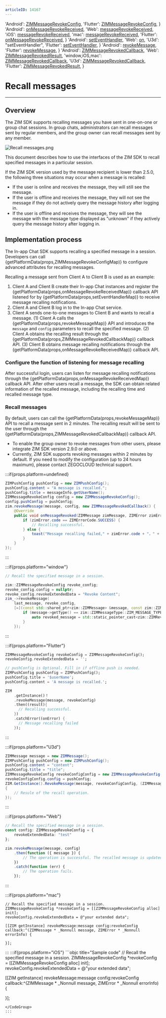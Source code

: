 ```yaml
---
articleID: 14167
---
```



  'Android': <a href='@-ZIMMessageRevokeConfig' target='_blank'>ZIMMessageRevokeConfig</a>,
  'Flutter': <a href='https://pub.dev/documentation/zego_zim/latest/zego_zim/ZIMMessageRevokeConfig-class.html' target='_blank'>ZIMMessageRevokeConfig</a>,
}
  'Android': <a href='@onMessageRevokeReceived' target='_blank'>onMessageRevokeReceived</a>,
  'Web': <a href='@messageRevokeReceived' target='_blank'>messageRevokeReceived</a>,
  'iOS': <a href='https://docs.zegocloud.com/article/api?doc=zim_API~objective-c_ios~protocol~ZIMEventHandler#zim-message-revoke-received' target='_blank'>messageRevokeReceived</a>,
  'mac': <a href='https://docs.zegocloud.com/article/api?doc=zim_API~objective-c_macos~protocol~ZIMEventHandler#zim-message-revoke-received' target='_blank'>messageRevokeReceived</a>,
  'Flutter': <a href='https://pub.dev/documentation/zego_zim/latest/zego_zim/ZIMEventHandler/onMessageRevokeReceived.html' target='_blank'>onMessageRevokeReceived</a>,
}
  'Android': <a href='@setEventHandler' target='_blank'>setEventHandler</a>,
  'Web': <a href='@on' target='_blank'>on</a>,
  'U3d': "setEventHandler",
  'Flutter': <a href='https://pub.dev/documentation/zego_zim/latest/zego_zim/ZIMEventHandler-class.html' target='_blank'>setEventHandler</a>,
}
  'Android': <a href='@revokeMessage' target='_blank'>revokeMessage</a>,
  'Flutter': <a href='https://pub.dev/documentation/zego_zim/latest/zego_zim/ZIM/revokeMessage.html' target='_blank'>revokeMessage</a>,
}
  'Android': <a href='@-ZIMMessageRevokedCallback' target='_blank'>ZIMMessageRevokedCallback</a>,
  'Web': <a href='@-ZIMMessageRevokedResult' target='_blank'>ZIMMessageRevokedResult</a>,
  'window,iOS,mac': <a href='@ZIMMessageRevokedCallback' target='_blank'>ZIMMessageRevokedCallback</a>,
  'U3d': <a href='https://docs.zegocloud.com/article/api?doc=zim_API~cs_unity3d~interface~ZIMDefines#zim-group-message-receipt-member-list-queried-callback' target='_blank'>ZIMMessageRevokedCallback</a>,
  'Flutter': <a href='https://pub.dev/documentation/zego_zim/latest/zego_zim/ZIMMessageRevokedResult-class.html' target='_blank'>ZIMMessageRevokedResult</a>,
}


# Recall messages

- - -

## Overview

The ZIM SDK supports recalling messages you have sent in one-on-one or group chat sessions. In group chats, administrators can recall messages sent by regular members, and the group owner can recall messages sent by any member.

<Frame width="auto" height="auto">
  <img src="https://media-resource.spreading.io/docuo/workspace740/af061ebc6eaf0f12ae9e7f72235bd04e/111c83ad6a.png" alt="Recall messages.png"/>
</Frame>

This document describes how to use the interfaces of the ZIM SDK to recall specified messages in a particular session.


<Note title="Note">

If the ZIM SDK version used by the message recipient is lower than 2.5.0, the following three situations may occur when a message is recalled:
- If the user is online and receives the message, they will still see the message.
- If the user is offline and receives the message, they will not see the message if they do not actively query the message history after logging in.
- If the user is offline and receives the message, they will see the message with the message type displayed as "unknown" if they actively query the message history after logging in.
</Note>


## Implementation process

The In-app Chat SDK supports recalling a specified message in a session. Developers can call {getPlatformData(props,ZIMMessageRevokeConfigMap)} to configure advanced attributes for recalling messages.

Recalling a message sent from Client A to Client B is used as an example:


1. Client A and Client B create their In-app Chat instances and register the {getPlatformData(props,onMessageRevokeReceivedMap)} callback API listened for by {getPlatformData(props,setEventHandlerMap)} to receive message recalling notifications.
2. Client A and Client B log in to the In-app Chat service.
3. Client A sends one-to-one messages to Client B and wants to recall a message.
    (1) Client A calls the {getPlatformData(props,revokeMessageMap)} API and introduces the `message` and `config` parameters to recall the specified message.
    (2) Client A obtains the recalling result through the {getPlatformData(props,ZIMMessageRevokedCallbackMap)} callback API.
    (3) Client B obtains message recalling notifications through the {getPlatformData(props,onMessageRevokeReceivedMap)} callback API.

### Configure the function of listening for message recalling

After successful login, users can listen for message recalling notifications through the {getPlatformData(props,onMessageRevokeReceivedMap)} callback API. After other users recall a message, the SDK can obtain related information of the recalled message, including the recalling time and recalled message type.


### Recall messages

By default, users can call the {getPlatformData(props,revokeMessageMap)} API to recall a message sent in 2 minutes. The recalling result will be sent to the user through the {getPlatformData(props,ZIMMessageRevokedCallbackMap)} callback API.

<Note title="Note">

- To enable the group owner to revoke messages from other users, please integrate ZIM SDK version 2.9.0 or above.
- Currently, ZIM SDK supports revoking messages within 2 minutes by default. If you need to modify the configuration (up to 24 hours maximum), please contact ZEGOCLOUD technical support.
</Note>

:::if{props.platform=undefined}
<CodeGroup>
```java title="Sample code"
ZIMPushConfig pushConfig = new ZIMPushConfig();
pushConfig.content = "A message is recalled.";
pushConfig.title = messageInfo.getUserName();
ZIMMessageRevokeConfig config = new ZIMMessageRevokeConfig();
config.pushConfig = pushConfig;
zim.revokeMessage(message, config, new ZIMMessageRevokedCallback() {
    @Override
    public void onMessageRevoked(ZIMMessage zimMessage, ZIMError zimError) {
        if (zimError.code == ZIMErrorCode.SUCCESS) {
            // Recalling successful.
        } else {
            toast("Message recalling failed," + zimError.code + "，" + zimError.message);
        }
    }
});
```
</CodeGroup>

:::

:::if{props.platform="window"}
<CodeGroup>
```cpp title="Sample code"
// Recall the specified message in a session.

zim::ZIMMessageRevokeConfig revoke_config;
revoke_config.config = nullptr;
revoke_config.revokeExtendedData = "Revoke Content";
zim_->revokeMessage(
    last_message, revoke_config,
    [=](const std::shared_ptr<zim::ZIMMessage> &message, const zim::ZIMError &errorInfo) {
        if (message->getType() == zim::ZIMMessageType::ZIM_MESSAGE_TYPE_REVOKE) {
            auto revoked_message = std::static_pointer_cast<zim::ZIMRevokeMessage>(message);
        }
    });
```
</CodeGroup>
:::

:::if{props.platform="Flutter"}
<CodeGroup>
```dart title="Sample code"
ZIMMessageRevokeConfig revokeConfig = ZIMMessageRevokeConfig();
revokeConfig.revokeExtendedData = '';

// pushConfig is Optional. Fill in if offline push is needed.
ZIMPushConfig pushConfig = ZIMPushConfig();
pushConfig.title = '$userName';
pushConfig.content = 'A message is recalled.';

ZIM
    .getInstance()！
    .revokeMessage(message, revokeConfig)
    .then((result){
      // Recalling successful.
    })
    .catchError((onError) {
      // Message recalling failed
    });
```
</CodeGroup>
:::

:::if{props.platform="U3d"}
<CodeGroup>
```cs title="Sample code"
ZIMMessage message = new ZIMMessage();
ZIMPushConfig pushConfig = new ZIMPushConfig();
pushConfig.content = "content";
pushConfig.title = "title";
ZIMMessageRevokeConfig revokeConfigConfig = new ZIMMessageRevokeConfig();
revokeConfigConfig.config = pushConfig;
ZIM.GetInstance().RevokeMessage(message, revokeConfigConfig, (ZIMMessage message, ZIMError errorInfo) =>
{
    // Resule of the recall operation. 
});
```
</CodeGroup>
:::

:::if{props.platform="Web"}
<CodeGroup>
```typescript title="Sample code"
// Recall the specified message in a session.
const config: ZIMMessageRevokeConfig = {
    revokeExtendedData: "test"
};

zim.revokeMessage(message, config)
    .then(function ({ message }) {
        // The operation is successful. The recalled message is updated on the local message list.
    })
    .catch(function (err) {
        // The operation fails.
    });
```
</CodeGroup>
:::

:::if{props.platform="mac"}
<CodeGroup>
```objc title="Sample code"
// Recall the specified message in a session.
ZIMMessageRevokeConfig *revokeConfig = [[ZIMMessageRevokeConfig alloc] init];
revokeConfig.revokeExtendedData = @"your extended data";

[[ZIM getInstance] revokeMessage:message config:revokeConfig callback:^(ZIMMessage * _Nonnull message, ZIMError * _Nonnull errorInfo) {

}];
```
</CodeGroup>
:::
:::if{props.platform="iOS"}
<CodeGroup>
```objc title="Sample code"
// Recall the specified message in a session.
ZIMMessageRevokeConfig *revokeConfig = [[ZIMMessageRevokeConfig alloc] init];
revokeConfig.revokeExtendedData = @"your extended data";

[[ZIM getInstance] revokeMessage:message config:revokeConfig callback:^(ZIMMessage * _Nonnull message, ZIMError * _Nonnull errorInfo) {

}];
```
</CodeGroup>
:::
